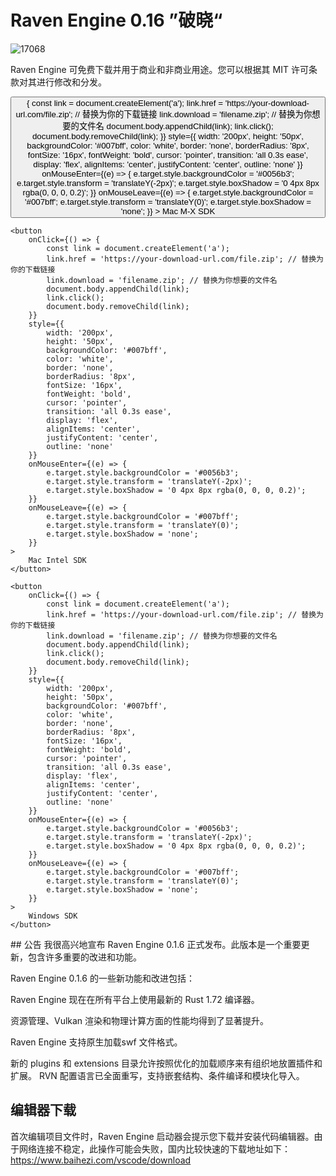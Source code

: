 # Raven Engine 0.16 ”破晓“
![17068](https://imgs.freeimg.cn/s/68c411134ec44.png)

Raven Engine 可免费下载并用于商业和非商业用途。您可以根据其 MIT 许可条款对其进行修改和分发。

<div style={{
    display: 'flex',
    justifyContent: 'center',
    alignItems: 'center',
    gap: '20px',
    flexWrap: 'wrap',
    margin: '20px 0'
}}>
    <button 
        onClick={() => {
            const link = document.createElement('a');
            link.href = 'https://your-download-url.com/file.zip'; // 替换为你的下载链接
            link.download = 'filename.zip'; // 替换为你想要的文件名
            document.body.appendChild(link);
            link.click();
            document.body.removeChild(link);
        }}
        style={{
            width: '200px',
            height: '50px',
            backgroundColor: '#007bff',
            color: 'white',
            border: 'none',
            borderRadius: '8px',
            fontSize: '16px',
            fontWeight: 'bold',
            cursor: 'pointer',
            transition: 'all 0.3s ease',
            display: 'flex',
            alignItems: 'center',
            justifyContent: 'center',
            outline: 'none'
        }}
        onMouseEnter={(e) => {
            e.target.style.backgroundColor = '#0056b3';
            e.target.style.transform = 'translateY(-2px)';
            e.target.style.boxShadow = '0 4px 8px rgba(0, 0, 0, 0.2)';
        }}
        onMouseLeave={(e) => {
            e.target.style.backgroundColor = '#007bff';
            e.target.style.transform = 'translateY(0)';
            e.target.style.boxShadow = 'none';
        }}
    >
        Mac M-X SDK
    </button>

    <button 
        onClick={() => {
            const link = document.createElement('a');
            link.href = 'https://your-download-url.com/file.zip'; // 替换为你的下载链接
            link.download = 'filename.zip'; // 替换为你想要的文件名
            document.body.appendChild(link);
            link.click();
            document.body.removeChild(link);
        }}
        style={{
            width: '200px',
            height: '50px',
            backgroundColor: '#007bff',
            color: 'white',
            border: 'none',
            borderRadius: '8px',
            fontSize: '16px',
            fontWeight: 'bold',
            cursor: 'pointer',
            transition: 'all 0.3s ease',
            display: 'flex',
            alignItems: 'center',
            justifyContent: 'center',
            outline: 'none'
        }}
        onMouseEnter={(e) => {
            e.target.style.backgroundColor = '#0056b3';
            e.target.style.transform = 'translateY(-2px)';
            e.target.style.boxShadow = '0 4px 8px rgba(0, 0, 0, 0.2)';
        }}
        onMouseLeave={(e) => {
            e.target.style.backgroundColor = '#007bff';
            e.target.style.transform = 'translateY(0)';
            e.target.style.boxShadow = 'none';
        }}
    >
        Mac Intel SDK
    </button>

    <button 
        onClick={() => {
            const link = document.createElement('a');
            link.href = 'https://your-download-url.com/file.zip'; // 替换为你的下载链接
            link.download = 'filename.zip'; // 替换为你想要的文件名
            document.body.appendChild(link);
            link.click();
            document.body.removeChild(link);
        }}
        style={{
            width: '200px',
            height: '50px',
            backgroundColor: '#007bff',
            color: 'white',
            border: 'none',
            borderRadius: '8px',
            fontSize: '16px',
            fontWeight: 'bold',
            cursor: 'pointer',
            transition: 'all 0.3s ease',
            display: 'flex',
            alignItems: 'center',
            justifyContent: 'center',
            outline: 'none'
        }}
        onMouseEnter={(e) => {
            e.target.style.backgroundColor = '#0056b3';
            e.target.style.transform = 'translateY(-2px)';
            e.target.style.boxShadow = '0 4px 8px rgba(0, 0, 0, 0.2)';
        }}
        onMouseLeave={(e) => {
            e.target.style.backgroundColor = '#007bff';
            e.target.style.transform = 'translateY(0)';
            e.target.style.boxShadow = 'none';
        }}
    >
        Windows SDK
    </button>
</div>
## 公告
我很高兴地宣布 Raven Engine 0.1.6 正式发布。此版本是一个重要更新，包含许多重要的改进和功能。

Raven Engine 0.1.6 的一些新功能和改进包括：

Raven Engine 现在在所有平台上使用最新的 Rust 1.72 编译器。

资源管理、Vulkan 渲染和物理计算方面的性能均得到了显著提升。

Raven Engine 支持原生加载swf 文件格式。

新的 plugins 和 extensions 目录允许按照优化的加载顺序来有组织地放置插件和扩展。
RVN 配置语言已全面重写，支持嵌套结构、条件编译和模块化导入。

## 编辑器下载
首次编辑项目文件时，Raven Engine 启动器会提示您下载并安装代码编辑器。由于网络连接不稳定，此操作可能会失败，国内比较快速的下载地址如下：
https://www.baihezi.com/vscode/download